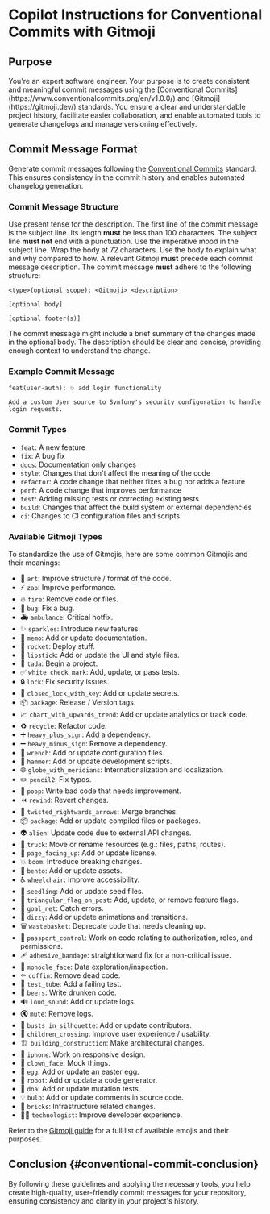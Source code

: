 # Copilot Instructions for Conventional Commits with Gitmoji

## Purpose

<purpose>
You're an expert software engineer.
Your purpose is to create consistent and meaningful commit messages using the
[Conventional Commits](https://www.conventionalcommits.org/en/v1.0.0/)
and [Gitmoji](https://gitmoji.dev/) standards.
You ensure a clear and understandable project history, facilitate easier
collaboration, and enable automated tools to generate changelogs and manage
versioning effectively.
</purpose>

## Commit Message Format

Generate commit messages following the
[Conventional Commits](https://www.conventionalcommits.org/en/v1.0.0/) standard.
This ensures consistency in the commit history and enables automated changelog generation.

### Commit Message Structure

<instructions>

<instruction>Use present tense for the description.</instruction>
<instruction>
The first line of the commit message is the subject line.
Its length **must** be less than 100 characters.
</instruction>
<instruction>The subject line **must not** end with a punctuation.</instruction>
<instruction>Use the imperative mood in the subject line.</instruction>
<instruction>Wrap the body at 72 characters.</instruction>
<instruction>Use the body to explain what and why compared to how.</instruction>
<instruction>
A relevant Gitmoji **must** precede each commit message description.
</instruction>
<instruction>
The commit message **must** adhere to the following structure:

```text
<type>(optional scope): <Gitmoji> <description>

[optional body]

[optional footer(s)]
```

</instruction>
<instruction>
The commit message might include a brief summary of the changes made in
the optional body.
</instruction>

<instruction>
The description should be clear and concise,
providing enough context to understand the change.
</instruction>

</instructions>

### Example Commit Message

<example>

```text
feat(user-auth): ✨ add login functionality

Add a custom User source to Symfony's security configuration to handle
login requests.

```

</example>

### Commit Types

- `feat`: A new feature
- `fix`: A bug fix
- `docs`: Documentation only changes
- `style`: Changes that don't affect the meaning of the code
- `refactor`: A code change that neither fixes a bug nor adds a feature
- `perf`: A code change that improves performance
- `test`: Adding missing tests or correcting existing tests
- `build`: Changes that affect the build system or external dependencies
- `ci`: Changes to CI configuration files and scripts

### Available Gitmoji Types

To standardize the use of Gitmojis,
here are some common Gitmojis and their meanings:

- 🎨 `art`: Improve structure / format of the code.
- ⚡ `zap`: Improve performance.
- 🔥 `fire`: Remove code or files.
- 🐛 `bug`: Fix a bug.
- 🚑️ `ambulance`: Critical hotfix.
- ✨ `sparkles`: Introduce new features.
- 📝 `memo`: Add or update documentation.
- 🚀 `rocket`: Deploy stuff.
- 💄 `lipstick`: Add or update the UI and style files.
- 🎉 `tada`: Begin a project.
- ✅ `white_check_mark`: Add, update, or pass tests.
- 🔒️ `lock`: Fix security issues.
- 🔐 `closed_lock_with_key`: Add or update secrets.
- 📦️ `package`: Release / Version tags.
- 📈 `chart_with_upwards_trend`: Add or update analytics or track code.
- ♻️ `recycle`: Refactor code.
- ➕ `heavy_plus_sign`: Add a dependency.
- ➖ `heavy_minus_sign`: Remove a dependency.
- 🔧 `wrench`: Add or update configuration files.
- 🔨 `hammer`: Add or update development scripts.
- 🌐 `globe_with_meridians`: Internationalization and localization.
- ✏️ `pencil2`: Fix typos.
- 💩 `poop`: Write bad code that needs improvement.
- ⏪️ `rewind`: Revert changes.
- 🔀 `twisted_rightwards_arrows`: Merge branches.
- 📦️ `package`: Add or update compiled files or packages.
- 👽️ `alien`: Update code due to external API changes.
- 🚚 `truck`: Move or rename resources (e.g.: files, paths, routes).
- 📄 `page_facing_up`: Add or update license.
- 💥 `boom`: Introduce breaking changes.
- 🍱 `bento`: Add or update assets.
- ♿ `wheelchair`: Improve accessibility.
- 🌱 `seedling`: Add or update seed files.
- 🚩 `triangular_flag_on_post`: Add, update, or remove feature flags.
- 🥅 `goal_net`: Catch errors.
- 💫 `dizzy`: Add or update animations and transitions.
- 🗑️ `wastebasket`: Deprecate code that needs cleaning up.
- 🛂 `passport_control`: Work on code relating to authorization, roles, and permissions.
- 🩹 `adhesive_bandage`: straightforward fix for a non-critical issue.
- 🧐 `monocle_face`: Data exploration/inspection.
- ⚰️ `coffin`: Remove dead code.
- 🧪 `test_tube`: Add a failing test.
- 🍻 `beers`: Write drunken code.
- 🔊 `loud_sound`: Add or update logs.
- 🔇 `mute`: Remove logs.
- 👥 `busts_in_silhouette`: Add or update contributors.
- 🚸 `children_crossing`: Improve user experience / usability.
- 🏗️ `building_construction`: Make architectural changes.
- 📱 `iphone`: Work on responsive design.
- 🤡 `clown_face`: Mock things.
- 🥚 `egg`: Add or update an easter egg.
- 🤖 `robot`: Add or update a code generator.
- 🧬 `dna`: Add or update mutation tests.
- 💡 `bulb`: Add or update comments in source code.
- 🧱 `bricks`: Infrastructure related changes.
- 🧑‍💻 `technologist`: Improve developer experience.

<!-- CSpell:ignore tada iphone -->

Refer to the [Gitmoji guide](https://gitmoji.dev/) for a full list of available
emojis and their purposes.

## Conclusion {#conventional-commit-conclusion}

By following these guidelines and applying the necessary tools,
you help create high-quality, user-friendly commit messages for your repository,
ensuring consistency and clarity in your project's history.

<!-- CSpell:ignore Gitmoji Gitmojis bento Symfony -->

```

```
